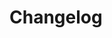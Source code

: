 <div class="changelogMainContainer">
<h1
  className="changelogTitle text-4xl tracking-tighter text-center font-extrabold
md:text-5xl mt-8 pb-6"
>
  Changelog
</h1>


<ChangelogIndex />

</div>
